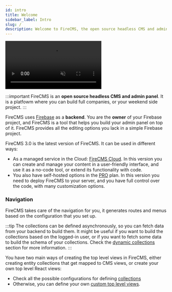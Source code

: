 ```yaml
---
id: intro
title: Welcome
sidebar_label: Intro
slug: /
description: Welcome to FireCMS, the open source headless CMS and admin panel expertly crafted to empower developers. Built on Firebase, FireCMS guarantees full ownership of your project with an intuitive toolkit that streamlines the creation of your custom admin panel. Dive into FireCMS Cloud, the hosted version that offers a fully managed service, allowing you to create and manage your content in a user-friendly interface without writing a single line of code. Even in its hosted format, FireCMS remains flexible, granting you the freedom to upload your own code for bespoke properties, views, and more. From collection editing to user and role management, FireCMS is your all-in-one solution for a scalable and maintenance-free CMS experience, perfectly tailored to your Firestore project. Get started with FireCMS today and unlock the potential to elevate your content management to new heights.
---
```



<video class="intro_video" loop autoPlay muted>
    <source src="/img/full_screen_dark.mp4" type="video/mp4"/>
</video>

:::important FireCMS is an **open source headless CMS and admin panel**. It is a platfowm where you can build full companies, or your weekend side project.
:::


FireCMS uses [Firebase](https://firebase.google.com/) as a **backend**. You are
the **owner** of your Firebase project, and FireCMS is a tool that helps you build your
admin panel on top of it. FireCMS provides all the editing options you lack in a simple Firebase project.

FireCMS 3.0 is the latest version of FireCMS.
It can be used in different ways:
- As a managed service in the Cloud: [FireCMS Cloud](https://app.firecms.co). In this version you can create and manage
your content in a user-friendly interface, and use it as a no-code tool, or extend its functionality with code.
- You also have self-hosted options in the [PRO](./docs/pro) plan. In this version you need to deploy FireCMS to your server,
and you have full control over the code, with many customization options.



### Navigation

FireCMS takes care of the navigation for you, it generates routes and menus based
on the configuration that you set up.

:::tip
The collections can be defined asynchronously, so you can fetch data from your backend
to build them.
It might be useful if you want to build the collections based on the logged-in user,
or if you want to fetch some data to build the schema of your collections.
Check the [dynamic collections](./collections/dynamic_collections.md) section for more information.
:::

You have two main ways of creating the top level views in FireCMS, either creating entity
collections that get mapped to CMS views, or create your own top level React views:
- Check all the possible configurations for defining [collections](./collections/collections.md)
- Otherwise, you can define your own [custom top level views](./custom_top_level_views.mdx).




